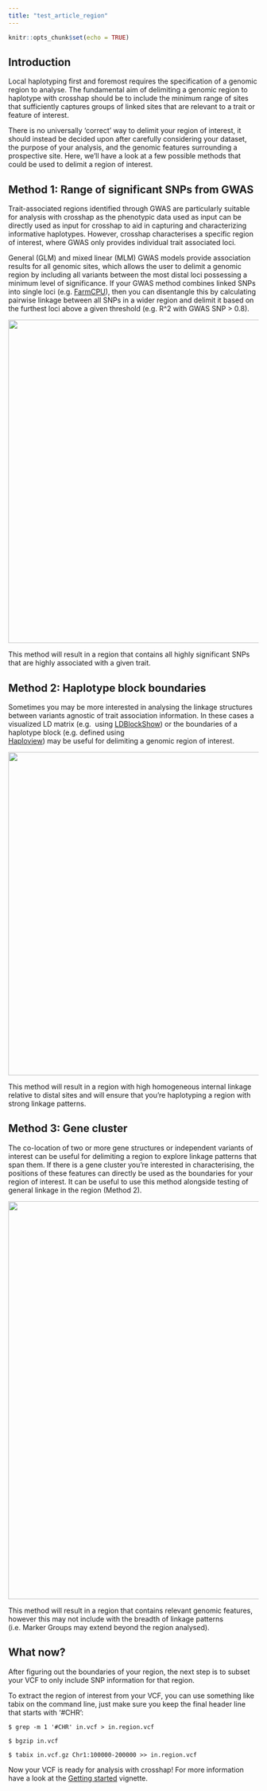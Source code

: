 ```yaml
---
title: "test_article_region"
---
```


```r
knitr::opts_chunk$set(echo = TRUE)
```

## Introduction

Local haplotyping first and foremost requires the specification of a genomic region to 
analyse. The fundamental aim of delimiting a genomic region to haplotype with crosshap 
should be to include the minimum range of sites that sufficiently captures groups of 
linked sites that are relevant to a trait or feature of interest.

There is no universally 'correct' way to delimit your region of interest, it should 
instead be decided upon after carefully considering your dataset, the purpose of your 
analysis, and the genomic features surrounding a prospective site. Here, we'll have a 
look at a few possible methods that could be used to delimit a region of interest.

## Method 1: Range of significant SNPs from GWAS

Trait-associated regions identified through GWAS are particularly suitable for 
analysis with crosshap as the phenotypic data used as input can be directly used as input 
for crosshap to aid in capturing and characterizing informative haplotypes. However, 
crosshap characterises a specific region of interest, where GWAS only provides individual 
trait associated loci. 

General (GLM) and mixed linear (MLM) GWAS models provide 
association results for all genomic sites, which allows the user to delimit a genomic 
region by including all variants between the most distal loci possessing a minimum level 
of significance. If your GWAS method combines linked SNPs into single loci
(e.g. [FarmCPU](https://doi.org/10.1371/journal.pgen.1005767)), then you can disentangle this by calculating pairwise linkage between 
all SNPs in a wider region and delimit it based on the furthest loci above a given 
threshold (e.g. R^2 with GWAS SNP > 0.8).

![](https://github.com/JacobIMarsh/crosshapimages/blob/main/images/Method1.jpeg?raw=true){width=650px}

This method will result in a region that contains all highly significant SNPs that are 
highly associated with a given trait.

## Method 2: Haplotype block boundaries 

Sometimes you may be more interested in analysing the linkage structures between variants
agnostic of trait association information. In these cases a visualized LD matrix (e.g. 
using [LDBlockShow](https://doi.org/10.1093/bib/bbaa227)) or the boundaries of a haplotype block (e.g. defined using     
[Haploview](https://doi.org/10.1093/bioinformatics/bth457)) may be useful for delimiting a genomic region of interest.

![](https://github.com/JacobIMarsh/crosshapimages/blob/main/images/Method2.jpeg?raw=true){width=650}

This method will result in a region with high homogeneous internal linkage relative to 
distal sites and will ensure that you're haplotyping a region with strong linkage patterns.

## Method 3: Gene cluster

The co-location of two or more gene structures or independent variants of interest can 
be useful for delimiting a region to explore linkage patterns that span them. If there is 
a gene cluster you're interested in characterising, the positions of these features can 
directly be used as the boundaries for your region of interest. It can be useful to 
use this method alongside testing of general linkage in the region (Method 2).

![](https://github.com/JacobIMarsh/crosshapimages/blob/main/images/Method3.jpeg?raw=true){width=800}

This method will result in a region that contains relevant genomic features, however this 
may not include with the breadth of linkage patterns (i.e. Marker Groups may extend beyond 
the region analysed).

## What now?

After figuring out the boundaries of your region, the next step is to subset your VCF to 
only include SNP information for that region. 

To extract the region of interest from your VCF, you can use something like tabix on 
the command line, just make sure you keep the final header line that starts with '#CHR': 

`$ grep -m 1 '#CHR' in.vcf > in.region.vcf`

`$ bgzip in.vcf`

`$ tabix in.vcf.gz Chr1:100000-200000 >> in.region.vcf`

Now your VCF is ready for analysis with crosshap! For more information have a look at 
the [Getting started](Getting_started.html) vignette. 



